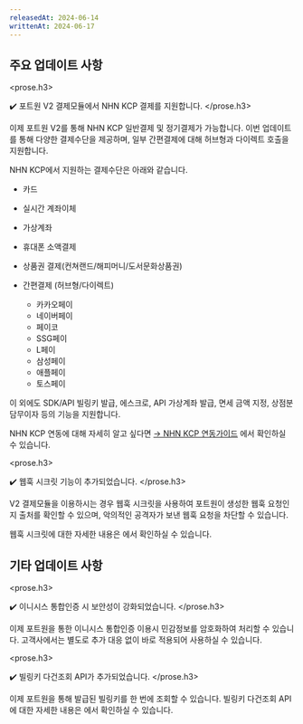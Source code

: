 ```yaml
---
releasedAt: 2024-06-14
writtenAt: 2024-06-17
---
```



## 주요 업데이트 사항

<prose.h3>
  <PaymentV2 />

  ✔️ 포트원 V2 결제모듈에서 NHN KCP 결제를 지원합니다.
</prose.h3>

이제 포트원 V2를 통해 NHN KCP 일반결제 및 정기결제가 가능합니다. 이번 업데이트를 통해 다양한 결제수단을 제공하며,
일부 간편결제에 대해 허브형과 다이렉트 호출을 지원합니다.

NHN KCP에서 지원하는 결제수단은 아래와 같습니다.

- 카드

- 실시간 계좌이체

- 가상계좌

- 휴대폰 소액결제

- 상품권 결제(컨쳐랜드/해피머니/도서문화상품권)

- 간편결제 (허브형/다이렉트)
  - 카카오페이
  - 네이버페이
  - 페이코
  - SSG페이
  - L페이
  - 삼성페이
  - 애플페이
  - 토스페이

이 외에도 SDK/API 빌링키 발급, 에스크로, API 가상계좌 발급, 면세 금액 지정, 상점분담무이자 등의 기능을 지원합니다.

NHN KCP 연동에 대해 자세히 알고 싶다면 [→ NHN KCP 연동가이드](/docs/ko/v2-payment/pg/kpn?v=v2) 에서 확인하실 수 있습니다.

<prose.h3>
  <PaymentV2 />

  ✔️ 웹훅 시크릿 기능이 추가되었습니다.
</prose.h3>

V2 결제모듈을 이용하시는 경우 웹훅 시크릿을 사용하여 포트원이 생성한 웹훅 요청인지 출처를 확인할 수 있으며,
악의적인 공격자가 보낸 웹훅 요청을 차단할 수 있습니다.

웹훅 시크릿에 대한 자세한 내용은 []()에서 확인하실 수 있습니다.

## 기타 업데이트 사항

<prose.h3>
  <PaymentV1 />

  ✔️ 이니시스 통합인증 시 보안성이 강화되었습니다.
</prose.h3>

이제 포트원을 통한 이니시스 통합인증 이용시 민감정보를 암호화하여 처리할 수 있습니다.
고객사에서는 별도로 추가 대응 없이 바로 적용되어 사용하실 수 있습니다.

<prose.h3>
  <PaymentV2 />

  ✔️ 빌링키 다건조회 API가 추가되었습니다.
</prose.h3>

이제 포트원을 통해 발급된 빌링키를 한 번에 조회할 수 있습니다.
빌링키 다건조회 API에 대한 자세한 내용은 []()에서 확인하실 수 있습니다.
